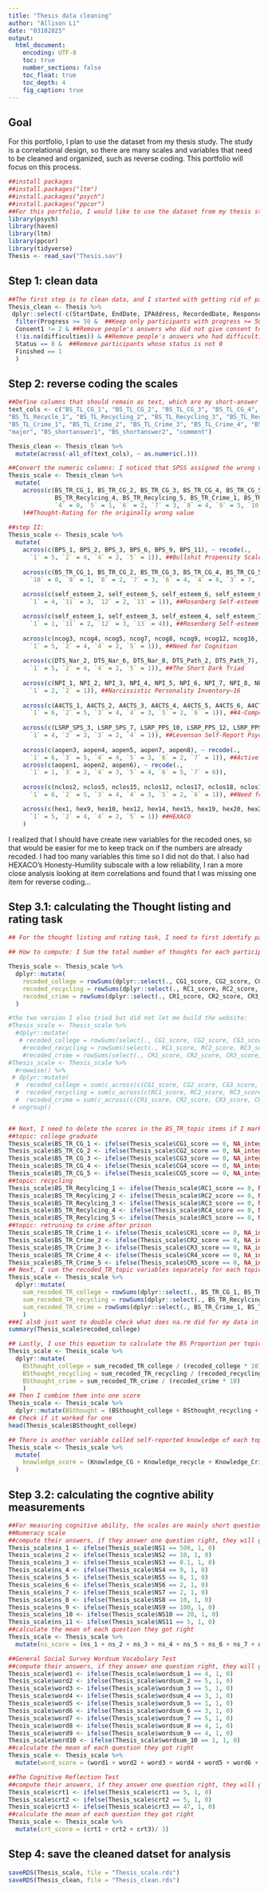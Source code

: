 ```yaml
---
title: "Thesis data cleaning"
author: "Allison Li"
date: "03102025"
output: 
  html_document:
    encoding: UTF-8
    toc: true
    number_sections: false
    toc_float: true
    toc_depth: 4
    fig_caption: true
---
```

## Goal
For this portfolio, I plan to use the dataset from my thesis study. The study is a correlational design, so there are many scales and variables that need to be cleaned and organized, such as reverse coding. This portfolio will focus on this process.

```r
##install packages
##install.packages("ltm")
##install.packages("psych")
##install.packages("ppcor")
##For this portfolio, I would like to use the dataset from my thesis study.
library(psych)
library(haven)
library(ltm)
library(ppcor)
library(tidyverse)
Thesis <- read_sav("Thesis.sav")    
```

## Step 1: clean data
```r
##The first step is to clean data, and I started with getting rid of participants that did not finished the study, as well as deleting variable that does not have any data, such as recipient name.  
Thesis_clean <- Thesis %>% 
 dplyr::select(-c(StartDate, EndDate, IPAddress, RecordedDate, ResponseId, RecipientLastName, RecipientFirstName, RecipientEmail,  ExternalReference, LocationLatitude, LocationLongitude, DistributionChannel, UserLanguage, robot_timer_First_Click, robot_timer_Last_Click, robot_timer_Page_Submit, robot_timer_Click_Count, browser_info_Browser, browser_info_Version, browser_info_Operating_System, browser_info_Resolution)) %>%
  filter(Progress >= 50 &  ##Keep only participants with progress >= 50
  Consent1 != 2 & ##Remove people's answers who did not give consent to participate in the study
  (!is.na(difficulties)) & ##Remove people's answers who had difficulties when answering questions, their data might be invalid
  Status == 0 &  ##Remove participants whose status is not 0
  Finished == 1
  )

```

## Step 2: reverse coding the scales
```r
##Define columns that should remain as text, which are my short-answer responses
text_cols <- c("BS_TL_CG_1", "BS_TL_CG_2", "BS_TL_CG_3", "BS_TL_CG_4", "BS_TL_CG_5", 
"BS_TL_Recycle_1", "BS_TL_Recycling_2", "BS_TL_Recycling_3", "BS_TL_Recycling_4", "BS_TL_Recycling_5", 
"BS_TL_Crime_1", "BS_TL_Crime_2", "BS_TL_Crime_3", "BS_TL_Crime_4", "BS_TL_Crime_5", 
"major", "BS_shortanswer1", "BS_shortanswer2", "comment") 

Thesis_clean <- Thesis_clean %>%
  mutate(across(-all_of(text_cols), ~ as.numeric(.)))

##Convert the numeric columns: I noticed that SPSS assigned the wrong value for the thought rating items, so I have to recoded the wrong value first before reverse-coding it
Thesis_scale <- Thesis_clean %>%
  mutate(
    across(c(BS_TR_CG_1, BS_TR_CG_2, BS_TR_CG_3, BS_TR_CG_4, BS_TR_CG_5, BS_TR_Recylcing_1, BS_TR_Recylcing_2, BS_TR_Recylcing_3,
             BS_TR_Recylcing_4, BS_TR_Recylcing_5, BS_TR_Crime_1, BS_TR_Crime_2, BS_TR_Crime_3, BS_TR_Crime_4, BS_TR_Crime_5), ~ recode(., 
             `4` = 0, `5` = 1, `6` = 2, `7` = 3, `8` = 4, `9` = 5, `10` = 6, `11` = 7, `12` = 8, `13` = 9, `14` = 10))
    )##Thought-Rating for the originally wrong value   
                                                                                                                      
##step II: 
Thesis_scale <- Thesis_scale %>%
  mutate(
    across(c(BPS_1, BPS_2, BPS_3, BPS_6, BPS_9, BPS_11), ~ recode(., 
      `1` = 5, `2` = 4, `4` = 2, `5` = 1)), ##Bullshit Propensity Scale
    
    across(c(BS_TR_CG_1, BS_TR_CG_2, BS_TR_CG_3, BS_TR_CG_4, BS_TR_CG_5, BS_TR_Recylcing_1, BS_TR_Recylcing_2, BS_TR_Recylcing_3, BS_TR_Recylcing_4, BS_TR_Recylcing_5, BS_TR_Crime_1, BS_TR_Crime_2, BS_TR_Crime_3, BS_TR_Crime_4, BS_TR_Crime_5), ~ recode(., 
      `10` = 0, `9` = 1, `8` = 2, `7` = 3, `6` = 4, `4` = 6, `3` = 7, `2` = 8, `1` = 9, `0` = 10)), ##Thought-Rating
    
    across(c(self_esteem_2, self_esteem_5, self_esteem_6, self_esteem_8, self_esteem_9), ~ recode(., 
      `1` = 4, `11` = 3, `12` = 2, `13` = 1)), ##Rosenberg Self-esteem Scale

    across(c(self_esteem_1, self_esteem_3, self_esteem_4, self_esteem_7, self_esteem_10), ~ recode(., 
      `1` = 1, `11` = 2, `12` = 3, `13` = 4)), ##Rosenberg Self-esteem Scale
    
    across(c(ncog3, ncog4, ncog5, ncog7, ncog8, ncog9, ncog12, ncog16, ncog17), ~ recode(., 
      `1` = 5, `2` = 4, `4` = 2, `5` = 1)), ##Need for Cognition
    
    across(c(DTS_Nar_2, DTS_Nar_6, DTS_Nar_8, DTS_Path_2, DTS_Path_7), ~ recode(., 
      `1` = 5, `2` = 4, `4` = 2, `5` = 1)), ##The Short Dark Triad
    
    across(c(NPI_1, NPI_2, NPI_3, NPI_4, NPI_5, NPI_6, NPI_7, NPI_8, NPI_9, NPI_10, NPI_11, NPI_12, NPI_13, NPI_14, NPI_15, NPI_16), ~ recode(., 
      `1` = 2, `2` = 1)), ##Narcissistic Personality Inventory–16
    
    across(c(A4CTS_1, A4CTS_2, A4CTS_3, A4CTS_4, A4CTS_5, A4CTS_6, A4CTS_19, A4CTS_20, A4CTS_21, A4CTS_22, A4CTS_23, A4CTS_24), ~ recode(.,
      `1` = 6, `2` = 5, `3` = 4, `4` = 3, `5` = 2, `6` = 1)), ##4-Component Thinking Styles Questionnaire
    
    across(c(LSRP_SPS_3, LSRP_SPS_7, LSRP_PPS_10, LSRP_PPS_12, LSRP_PPS_14, LSRP_PPS_16), ~ recode(.,
      `1` = 4, `2` = 3, `3` = 2, `4` = 1)), ##Levenson Self-Report Psychopathy Scale
   
    across(c(aopen3, aopen4, aopen5, aopen7, aopen8), ~ recode(.,
      `1` = 6, `3` = 5, `4` = 4, `5` = 3, `6` = 2, `7` = 1)), ##Actively Open-Minded Thinking about Evidence Scale
    across(c(aopen1, aopen2, aopen6), ~ recode(.,
      `1` = 1, `3` = 2, `4` = 3, `5` = 4, `6` = 5, `7` = 6)),
    
    across(c(nclos2, nclos5, nclos15, nclos12, nclos17, nclos18, nclos19, nclos20, nclos22, nclos24, nclos27, nclos28, nclos34, nclos37, nclos38, nclos42), ~ recode(.,
      `1` = 6, `2` = 5, `3` = 4, `4` = 3, `5` = 2, `6` = 1)), ##Need for closure

    across(c(hex1, hex9, hex10, hex12, hex14, hex15, hex19, hex20, hex21, hex24, hex26, hex28, hex30, hex31, hex32, hex35, hex41, hex42, hex44, hex46, hex48, hex49, hex52, hex53, hex55, hex56, hex57, hex59, hex60), ~ recode(.,
      `1` = 5, `2` = 4, `4` = 2, `5` = 1)) ##HEXACO
    )
```
I realized that I should have create new variables for the recoded ones, so that would be easier for me to keep track on if the numbers are already recoded. I had too many variables this time so I did not do that. 
I also had HEXACO's Honesty-Humility subscale with a low reliability, I ran a more close analysis looking at item correlations and found that I was missing one item for reverse coding... 

## Step 3.1: calculating the Thought listing and rating task
```r
## For the thought listing and rating task, I need to first identify participants' valid responses. I coded 1 for all valid responses and 0 for all the invalid ones. The criteria is that if the participant answered NA, not sure, or answers suggesting they do not have answers, I code it as 0. I created variables such as CG_score, RC_score, and CR_score for each question. I verify all of the thought rating scores by sliding the thought rating variables next to their respective thought scores (e.g., “thought_rating1” should be next to “thought1_score”)

## How to compute: I Sum the total number of thoughts for each participant per the topic. In other words, if a participant wrote three valid thoughts for topic 1, they should have “3” for their “sum_recoded_TR_topic”.

Thesis_scale <- Thesis_scale %>%
  dplyr::mutate(
    recoded_college = rowSums(dplyr::select(., CG1_score, CG2_score, CG3_score, CG4_score, CG5_score), na.rm = TRUE),
    recoded_recycling = rowSums(dplyr::select(., RC1_score, RC2_score, RC3_score, RC4_score, RC5_score), na.rm = TRUE),
    recoded_crime = rowSums(dplyr::select(., CR1_score, CR2_score, CR3_score, CR4_score, CR5_score), na.rm = TRUE)
  )

#the two version I also tried but did not let me build the website:
#Thesis_scale <- Thesis_scale %>%
  #dplyr::mutate(
   # recoded_college = rowSums(select(., CG1_score, CG2_score, CG3_score, CG4_score, CG5_score), na.rm = TRUE),
    #recoded_recycling = rowSums(select(., RC1_score, RC2_score, RC3_score, RC4_score, RC5_score), na.rm = TRUE),
    #recoded_crime = rowSums(select(., CR1_score, CR2_score, CR3_score, CR4_score, CR5_score), na.rm = TRUE)  )
#Thesis_scale <- Thesis_scale %>%
  #rowwise() %>%
 # dplyr::mutate(
  #  recoded_college = sum(c_across(c(CG1_score, CG2_score, CG3_score, CG4_score, CG5_score)), na.rm = TRUE),
  #  recoded_recycling = sum(c_across(c(RC1_score, RC2_score, RC3_score, RC4_score, RC5_score)), na.rm = TRUE),
  #  recoded_crime = sum(c_across(c(CR1_score, CR2_score, CR3_score, CR4_score, CR5_score)), na.rm = TRUE),  ) %>%
 # ungroup()


## Next, I need to delete the scores in the BS_TR_topic items if I marked "0" in the accordingly topic_score variables. In other words, I need to put "0" in the BS_TR_topic when the participant did not provide valid answers.
##topic: college graduate
Thesis_scale$BS_TR_CG_1 <- ifelse(Thesis_scale$CG1_score == 0, NA_integer_, Thesis_scale$BS_TR_CG_1)
Thesis_scale$BS_TR_CG_2 <- ifelse(Thesis_scale$CG2_score == 0, NA_integer_, Thesis_scale$BS_TR_CG_2)
Thesis_scale$BS_TR_CG_3 <- ifelse(Thesis_scale$CG3_score == 0, NA_integer_, Thesis_scale$BS_TR_CG_3)
Thesis_scale$BS_TR_CG_4 <- ifelse(Thesis_scale$CG4_score == 0, NA_integer_, Thesis_scale$BS_TR_CG_4)
Thesis_scale$BS_TR_CG_5 <- ifelse(Thesis_scale$CG5_score == 0, NA_integer_, Thesis_scale$BS_TR_CG_5)
##topic: recycling
Thesis_scale$BS_TR_Recylcing_1 <- ifelse(Thesis_scale$RC1_score == 0, NA_integer_, Thesis_scale$BS_TR_Recylcing_1)
Thesis_scale$BS_TR_Recylcing_2 <- ifelse(Thesis_scale$RC2_score == 0, NA_integer_, Thesis_scale$BS_TR_Recylcing_2)
Thesis_scale$BS_TR_Recylcing_3 <- ifelse(Thesis_scale$RC3_score == 0, NA_integer_, Thesis_scale$BS_TR_Recylcing_3)
Thesis_scale$BS_TR_Recylcing_4 <- ifelse(Thesis_scale$RC4_score == 0, NA_integer_, Thesis_scale$BS_TR_Recylcing_4)
Thesis_scale$BS_TR_Recylcing_5 <- ifelse(Thesis_scale$RC5_score == 0, NA_integer_, Thesis_scale$BS_TR_Recylcing_5)
##topic: retruning to crime after prison
Thesis_scale$BS_TR_Crime_1 <- ifelse(Thesis_scale$CR1_score == 0, NA_integer_, Thesis_scale$BS_TR_Crime_1)
Thesis_scale$BS_TR_Crime_2 <- ifelse(Thesis_scale$CR2_score == 0, NA_integer_, Thesis_scale$BS_TR_Crime_2)
Thesis_scale$BS_TR_Crime_3 <- ifelse(Thesis_scale$CR3_score == 0, NA_integer_, Thesis_scale$BS_TR_Crime_3)
Thesis_scale$BS_TR_Crime_4 <- ifelse(Thesis_scale$CR4_score == 0, NA_integer_, Thesis_scale$BS_TR_Crime_4)
Thesis_scale$BS_TR_Crime_5 <- ifelse(Thesis_scale$CR5_score == 0, NA_integer_, Thesis_scale$BS_TR_Crime_5)
## Next, I sum the recoded_TR_topic variables separately for each topic. If the participants wrote about five answers, they should all have five “sum_recoded_TR_topic” scores (one for each topic).
Thesis_scale <- Thesis_scale %>%
  dplyr::mutate(
    sum_recoded_TR_college = rowSums(dplyr::select(., BS_TR_CG_1, BS_TR_CG_2, BS_TR_CG_3, BS_TR_CG_4, BS_TR_CG_5), na.rm = TRUE),
    sum_recoded_TR_recycling = rowSums(dplyr::select(., BS_TR_Recylcing_1, BS_TR_Recylcing_2, BS_TR_Recylcing_3, BS_TR_Recylcing_4, BS_TR_Recylcing_5), na.rm = TRUE),
    sum_recoded_TR_crime = rowSums(dplyr::select(., BS_TR_Crime_1, BS_TR_Crime_2, BS_TR_Crime_3, BS_TR_Crime_4, BS_TR_Crime_5), na.rm = TRUE)
    )
###I als0 just want to double check what does na.rm did for my data in terms of na.rm = TRUE/FALSE
summary(Thesis_scale$recoded_college)

## Lastly, I use this equation to calculate the BS Proportion per topic, whereby each participant will have five individual BS Proportion scores (one for each topic): sum_recoded_thought_rating_topic1 / (sum thought_frequency_topic1 x 10)
Thesis_scale <- Thesis_scale %>%
  dplyr::mutate(
    BSthought_college = sum_recoded_TR_college / (recoded_college * 10),
    BSthought_recycling = sum_recoded_TR_recycling / (recoded_recycling * 10),
    BSthought_crime = sum_recoded_TR_crime / (recoded_crime * 10)
    )
## Then I combine them into one score
Thesis_scale <- Thesis_scale %>%
  dplyr::mutate(BSthought = (BSthought_college + BSthought_recycling + BSthought_crime)/ 3)
## Check if it worked for one
head(Thesis_scale$BSthought_college)

## There is another variable called self-reported knowledge of each topic. I will need to average the knowledge of each topic and created a new variable called knowledge_score
Thesis_scale <- Thesis_scale %>%
  mutate(
    knowledge_score = (Knowledge_CG + Knowledge_recycle + Knowledge_Crime)/3
  )

```

## Step 3.2: calculating the cogntive ability measurements
```r
##For measuring cognitive ability, the scales are mainly short questions asking word/ math problems and is not likert scales. So I will need to calculate and code the participants' answers into numeric values. 
##Numeracy scale
##compute their answers, if they answer one question right, they will get one point.
Thesis_scale$ns_1 <- ifelse(Thesis_scale$NS1 == 500, 1, 0)
Thesis_scale$ns_2 <- ifelse(Thesis_scale$NS2 == 10, 1, 0)
Thesis_scale$ns_3 <- ifelse(Thesis_scale$NS3 == 0.1, 1, 0)
Thesis_scale$ns_4 <- ifelse(Thesis_scale$NS4 == 9, 1, 0)
Thesis_scale$ns_5 <- ifelse(Thesis_scale$NS5 == 8, 1, 0)
Thesis_scale$ns_6 <- ifelse(Thesis_scale$NS6 == 2, 1, 0)
Thesis_scale$ns_7 <- ifelse(Thesis_scale$NS7 == 2, 1, 0)
Thesis_scale$ns_8 <- ifelse(Thesis_scale$NS8 == 10, 1, 0)
Thesis_scale$ns_9 <- ifelse(Thesis_scale$NS9 == 100, 1, 0)
Thesis_scale$ns_10 <- ifelse(Thesis_scale$NS10 == 20, 1, 0)
Thesis_scale$ns_11 <- ifelse(Thesis_scale$NS11 == 5, 1, 0)
##calculate the mean of each question they got right
Thesis_scale <- Thesis_scale %>%
  mutate(ns_score = (ns_1 + ns_2 + ns_3 + ns_4 + ns_5 + ns_6 + ns_7 + ns_8 + ns_9 + ns_10)/ 10)

##General Social Survey Wordsum Vocabulary Test
##compute their answers, if they answer one question right, they will get one point.
Thesis_scale$word1 <- ifelse(Thesis_scale$wordsum_1 == 4, 1, 0)
Thesis_scale$word2 <- ifelse(Thesis_scale$wordsum_2 == 5, 1, 0)
Thesis_scale$word3 <- ifelse(Thesis_scale$wordsum_3 == 5, 1, 0)
Thesis_scale$word4 <- ifelse(Thesis_scale$wordsum_4 == 3, 1, 0)
Thesis_scale$word5 <- ifelse(Thesis_scale$wordsum_5 == 1, 1, 0)
Thesis_scale$word6 <- ifelse(Thesis_scale$wordsum_6 == 3, 1, 0)
Thesis_scale$word7 <- ifelse(Thesis_scale$wordsum_7 == 5, 1, 0)
Thesis_scale$word8 <- ifelse(Thesis_scale$wordsum_8 == 4, 1, 0)
Thesis_scale$word9 <- ifelse(Thesis_scale$wordsum_9 == 4, 1, 0)
Thesis_scale$word10 <- ifelse(Thesis_scale$wordsum_10 == 1, 1, 0)
##calculate the mean of each question they got right
Thesis_scale <- Thesis_scale %>%
  mutate(word_score = (word1 + word2 + word3 + word4 + word5 + word6 + word7 + word8 + word9 + word10)/ 10)

##The Cognitive Reflection Test
##compute their answers, if they answer one question right, they will get one point.
Thesis_scale$crt1 <- ifelse(Thesis_scale$crt1 == 5, 1, 0)
Thesis_scale$crt2 <- ifelse(Thesis_scale$crt2 == 5, 1, 0)
Thesis_scale$crt3 <- ifelse(Thesis_scale$crt3 == 47, 1, 0)
##calculate the mean of each question they got right
Thesis_scale <- Thesis_scale %>%
  mutate(crt_score = (crt1 + crt2 + crt3)/ 3)
```


## Step 4: save the cleaned datset for analysis
```r
saveRDS(Thesis_scale, file = "Thesis_scale.rds")
saveRDS(Thesis_clean, file = "Thesis_clean.rds")
```

